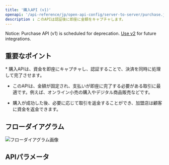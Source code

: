 ```yaml
---
title: '購入API (v1)'
openapi: '/api-reference/jp/open-api-config/server-to-server/purchase.json POST /api/v1/server-to-server-interface/payment'
description : このAPIは認証後に即座に金額をキャプチャします。
---
```


<Warning>Notice: Purchase API (v1) is scheduled for deprecation. [Use v2](/api-reference/en/server-to-server/authorizationv2) for future integrations.</Warning>

## 重要なポイント

<Info>
  * 購入APIは、資金を即座にキャプチャし、認証することで、決済を同時に処理して完了させます。

  * このAPIは、金額が固定され、支払いが即座に完了する必要がある取引に最適です。例えば、オンライン小売の購入やデジタル商品販売などです。

  * 購入が成功した後、必要に応じて取引を返金することができ、加盟店は顧客に資金を返金できます。
</Info>

## フローダイアグラム

![フローダイアグラム画像](/images/timeline-diagram/flows-API-Purchase-jp.svg)

## APIパラメータ

